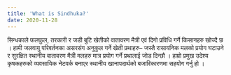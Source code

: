 ```yaml
---
title: 'What is Sindhuka?'
date: 2020-11-28
---
```


सिन्धकाले फलफुल, तरकारी र जडी बुटि खेतीको वातावरण मैत्री एवं दिगो प्रविधि गर्ने किसानहरु खोज्दै छ । हामी जलवायु परिवर्तनका असरसंग अनुकुल गर्ने खेती प्रथाहरु– जस्तै रासायनिक मलको प्रयोग घटाउने र सुरक्षित स्थानीय वातावरण मैत्री मलहरु मात्र प्रयोग गर्ने प्रथालाई जोड दिन्छौ । हाम्रो प्रमुख उदेश्य कृषकहरुको व्यवसायिक नेटवर्क बनाएर स्थानीय खानापदार्थको बजारिकारणमा सहयोग गर्नु हो ।